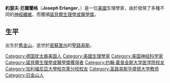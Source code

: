 {{Infobox scientist
 |name              =Joseph Erlanger[[File:Nobel_prize_medal.svg|25px]]
 |image             = Joseph Erlanger nobel.jpg
 |image_size        = 180px
 |caption           =
 |birth_date        = {{Birth date|1874|1|5}}
 |birth_place       = {{USA}}[[舊金山|舊金山]]
 |death_date        = {{death date and age|1965|12|5|1874|1|5}}
 |death_place       = {{USA}}[[聖路易斯|聖路易斯]]
 |residence         =
 |citizenship       ={{USA}}
 |nationality       ={{USA}}
 |ethnicity         =
 |field             =
 |work_institutions =
 |alma_mater        = [[約翰·霍普金斯大學|約翰·霍普金斯大學]]
 |doctoral_advisor  =
 |doctoral_students =
 |known_for         =
 |author_abbrev_bot =
 |author_abbrev_zoo =
 |influences        =
 |influenced        =
 |prizes            = [[諾貝爾生理學或醫學獎|諾貝爾生理學或醫學獎]] (1944年)
 |footnotes         =
 |signature         =
}}
'''約瑟夫·厄爾蘭格'''（'''Joseph Erlanger'''，{{bd|1874年|1月5日|1965年|12月5日}}）是一位[[美國|美國]]生理學家，由於發現了多種不同的[[神經纖維|神經纖維]]，而獲頒[[諾貝爾生理學或醫學獎|諾貝爾生理學或醫學獎]]。

==生平==
出生於[[舊金山|舊金山]]，逝世於[[密蘇里州|密蘇里州]]的[[聖路易斯|聖路易斯]]。

{{諾貝爾生理學或醫學獎獲得者 (1926年-1950年)}}

{{Authority control}}

{{DEFAULTSORT:Erlanger, Joseph}}
[[Category:德国犹太裔美国人|Category:德国犹太裔美国人]]
[[Category:美國生理學家|Category:美國生理學家]]
[[Category:美国神经科学家|Category:美国神经科学家]]
[[Category:諾貝爾生理學或醫學獎獲得者|Category:諾貝爾生理學或醫學獎獲得者]]
[[Category:约翰·霍普金斯大学医学院校友|Category:约翰·霍普金斯大学医学院校友]]
[[Category:加利福尼亞大學柏克萊分校校友|Category:加利福尼亞大學柏克萊分校校友]]
[[Category:圣路易斯华盛顿大学教师|Category:圣路易斯华盛顿大学教师]]
[[Category:旧金山人|Category:旧金山人]]